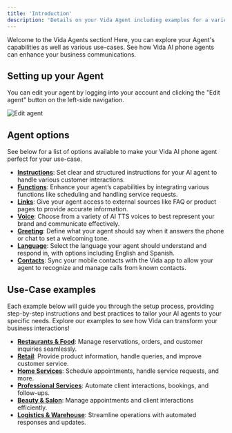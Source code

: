 ```yaml
---
title: 'Introduction'
description: 'Details on your Vida Agent including examples for a variety of objectives and use-cases.'
---
```


Welcome to the Vida Agents section! Here, you can explore your Agent's capabilities as well as various use-cases. See how Vida AI phone agents can enhance your business communications.

## Setting up your Agent

You can edit your agent by logging into your account and clicking the "Edit agent" button on the left-side navigation.

![Edit agent](https://vidapublic.s3.us-east-2.amazonaws.com/vida-edit-agent-screen.png "Edit agent")

## Agent options

See below for a list of options available to make your Vida AI phone agent perfect for your use-case.

- **[Instructions](/agents/instructions)**: Set clear and structured instructions for your AI agent to handle various customer interactions.
- **[Functions](/agents/functions)**: Enhance your agent’s capabilities by integrating various functions like scheduling and handling service requests.
- **[Links](/agents/links)**: Give your agent access to external sources like FAQ or product pages to provide accurate information.
- **[Voice](/agents/voice)**: Choose from a variety of AI TTS voices to best represent your brand and communicate effectively.
- **[Greeting](/agents/greeting)**: Define what your agent should say when it answers the phone or chat to set a welcoming tone.
- **[Language](/agents/language)**: Select the language your agent should understand and respond in, with options including English and Spanish.
- **[Contacts](/agents/contacts)**: Sync your mobile contacts with the Vida app to allow your agent to recognize and manage calls from known contacts.

## Use-Case examples

Each example below will guide you through the setup process, providing step-by-step instructions and best practices to tailor your AI agents to your specific needs. Explore our examples to see how Vida can transform your business interactions!

- **[Restaurants & Food](/examples/restaurants)**: Manage reservations, orders, and customer inquiries seamlessly.
- **[Retail](/examples/retail)**: Provide product information, handle queries, and improve customer service.
- **[Home Services](/examples/home-services)**: Schedule appointments, handle service requests, and more.
- **[Professional Services](/examples/[professional-services])**: Automate client interactions, bookings, and follow-ups.
- **[Beauty & Salon](/examples/salon)**: Manage appointments and client interactions efficiently.
- **[Logistics & Warehouse](/examples/logistics)**: Streamline operations with automated responses and updates.